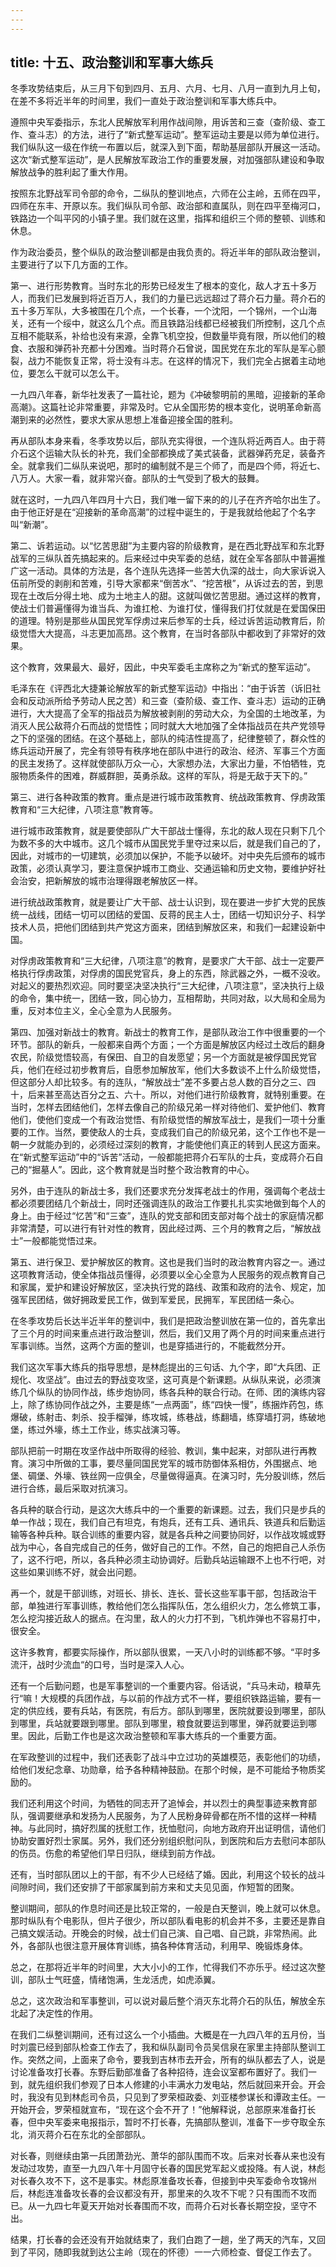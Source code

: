 ```yaml
---
---
---
```

title: 十五、政治整训和军事大练兵
---



冬季攻势结束后，从三月下旬到四月、五月、六月、七月、八月一直到九月上旬，在差不多将近半年的时间里，我们一直处于政治整训和军事大练兵中。

遵照中央军委指示，东北人民解放军利用作战间隙，用诉苦和三查（查阶级、查工作、查斗志）的方法，进行了“新式整军运动”。整军运动主要是以师为单位进行。我们纵队这一级在作统一布置以后，就深入到下面，帮助基层部队开展这一活动。这次“新式整军运动”，是人民解放军政治工作的重要发展，对加强部队建设和争取解放战争的胜利起了重大作用。

按照东北野战军司令部的命令，二纵队的整训地点，六师在公主岭，五师在四平，四师在东丰、开原以东。我们纵队司令部、政治部和直属队，则在四平至梅河口，铁路边一个叫平冈的小镇子里。我们就在这里，指挥和组织三个师的整顿、训练和休息。

作为政治委员，整个纵队的政治整训都是由我负责的。将近半年的部队政治整训，主要进行了以下几方面的工作。

第一、进行形势教育。当时东北的形势已经发生了根本的变化，敌人才五十多万人，而我们已发展到将近百万人，我们的力量已远远超过了蒋介石力量。蒋介石的五十多万军队，大多被围在几个点，一个长春，一个沈阳，一个锦州，一个山海关，还有一个绥中，就这么几个点。而且铁路沿线都已经被我们所控制，这几个点互相不能联系，补给也没有来源，全靠飞机空投，但数量毕竟有限，所以他们的粮食、衣服和弹药补充都十分困难。当时蒋介石曾说，国民党在东北的军队是军心颤裂，战力不能恢复正常，将士没有斗志。在这样的情况下，我们完全占据着主动地位，要怎么干就可以怎么干。

一九四八年春，新华社发表了一篇社论，题为《冲破黎明前的黑暗，迎接新的革命高潮》。这篇社论非常重要，非常及时。它从全国形势的根本变化，说明革命新高潮到来的必然性，要求大家从思想上准备迎接全国的胜利。

再从部队本身来看，冬季攻势以后，部队充实得很，一个连队将近两百人。由于蒋介石这个运输大队长的补充，我们全部都换成了美式装备，武器弹药充足，装备齐全。就拿我们二纵队来说吧，那时的编制就不是三个师了，而是四个师，将近七、八万人。大家一看，就非常兴奋。部队的士气受到了极大的鼓舞。

就在这时，一九四八年四月十六日，我们唯一留下来的的儿子在齐齐哈尔出生了。由于他正好是在“迎接新的革命高潮”的过程中诞生的，于是我就给他起了个名字叫“新潮”。

第二、诉若运动。以“忆苦思甜”为主要内容的阶级教育，是在西北野战军和东北野战军的三纵队首先搞起来的。后来经过中央军委的总结，就在全军各部队中普遍推广这一活动。具体的方法是，各个连队先选择一些苦大仇深的战士，向大家诉说入伍前所受的剥削和苦难，引导大家都来“倒苦水”、“挖苦根”，从诉过去的苦，到思现在土改后分得土地、成为土地主人的甜。这就叫做忆苦思甜。通过这样的教育，使战士们普遍懂得为谁当兵、为谁扛枪、为谁打仗，懂得我们打仗就是在爱国保田的道理。特别是那些从国民党军俘虏过来后参军的士兵，经过诉苦运动教育后，阶级觉悟大大提高，斗志更加高昂。这个教育，在当时各部队中都收到了非常好的效果。

这个教育，效果最大、最好，因此，中央军委毛主席称之为“新式的整军运动”。

毛泽东在《评西北大捷兼论解放军的新式整军运动》中指出：“由于诉苦（诉旧社会和反动派所给予劳动人民之苦）和三查（查阶级、查工作、查斗志）运动的正确进行，大大提高了全军的指战员为解放被剥削的劳动大众，为全国的土地改革，为消灭人民公敌蒋介石而战的觉悟性；同时就大大地加强了全体指战员在共产党领导之下的坚强的团结。在这个基础上，部队的纯洁性提高了，纪律整顿了，群众性的练兵运动开展了，完全有领导有秩序地在部队中进行的政治、经济、军事三个方面的民主发扬了。这样就使部队万众一心，大家想办法，大家出力量，不怕牺牲，克服物质条件的困难，群威群胆，英勇杀敌。这样的军队，将是无敌于天下的。”

第三、进行各种政策的教育。重点是进行城市政策教育、统战政策教育、俘虏政策教育和“三大纪律，八项注意”教育等。

进行城市政策教育，就是要使部队广大干部战士懂得，东北的敌人现在只剩下几个为数不多的大中城市。这几个城市从国民党手里夺过来以后，就是我们自己的了，因此，对城市的一切建筑，必须加以保护，不能予以破坏。对中央先后颁布的城市政策，必须认真学习，要注意保护城市工商业、交通运输和历史文物，要维护好社会治安，把新解放的城市治理得跟老解放区一样。

进行统战政策教育，就是要让广大干部、战士认识到，现在要进一步扩大党的民族统一战线，团结一切可以团结的爱国、反蒋的民主人士，团结一切知识分子、科学技术人员，把他们团结到共产党这方面来，团结到解放区来，和我们一起建设新中国。

对俘虏政策教育和“三大纪律，八项注意”的教育，是要求广大干部、战士一定要严格执行俘虏政策，对俘虏的国民党官兵，身上的东西，除武器之外，一概不没收。对起义的要热烈欢迎。同时要坚决坚决执行“三大纪律，八项注意”，坚决执行上级的命令，集中统一，团结一致，同心协力，互相帮助，共同对敌，以大局和全局为重，反对本位主义，全心全意为人民服务。

第四、加强对新战士的教育。新战士的教育工作，是部队政治工作中很重要的一个环节。部队的新兵，一般都来自两个方面；一个方面是解放区内经过土改后的翻身农民，阶级觉悟较高，有保田、自卫的自发愿望；另一个方面就是被俘国民党官兵，他们在经过初步教育后，自愿参加解放军，他们大多数谈不上什么阶级觉悟，但这部分人却比较多。有的连队，“解放战士”差不多要占总人数的百分之三、四十，后来甚至高达百分之五、六十。所以，对他们进行阶级教育，就特别重要。在当时，怎样去团结他们，怎样去像自己的阶级兄弟一样对待他们、爱护他们、教育他们，使他们变成一个有政治觉悟、有阶级觉悟的解放军战士，是我们一项十分重要的工作。当然，要使敌人的士兵，变成我们自己的阶级兄弟，这个工作也不是一朝一夕就能办到的，必须经过深刻的教育，才能使他们真正的转到人民这方面来。在“新式整军运动”中的“诉苦”活动，一般都能把蒋介石军队的士兵，变成蒋介石自己的“掘墓人”。因此，这个教育就是当时整个政治教育的中心。

另外，由于连队的新战士多，我们还要求充分发挥老战士的作用，强调每个老战士都必须要团结几个新战士，同时还强调连队的政治工作要扎扎实实地做到每个人的身上。由于经过“忆苦”和“三查”，连队的党支部和团支部对每个战士的家庭情况都非常清楚，可以进行有针对性的教育，因此经过两、三个月的教育之后，“解放战士”一般都能觉悟过来。

第五、进行保卫、爱护解放区的教育。这也是我们当时的政治教育内容之一。通过这项教育活动，使全体指战员懂得，必须要以全心全意为人民服务的观点教育自己和家属，爱护和建设好解放区，坚决执行党的路线、政策和政府的法令、规定，加强军民团结，做好拥政爱民工作，做到军爱民，民拥军，军民团结一条心。

在冬季攻势后长达半近半年的整训中，我们是把政治整训放在第一位的，首先拿出了三个月的时间来重点进行政治整训，然后，我们又用了两个月的时间来重点进行军事训练。当然，这两个方面的整训，也是穿插进行的，不能截然分开。

我们这次军事大练兵的指导思想，是林彪提出的三句话、九个字，即“大兵团、正规化、攻坚战”。由过去的野战变攻坚，这可真是个新课题。从纵队来说，必须演练几个纵队的协同作战，练步炮协同，练各兵种的联合行动。在师、团的演练内容上，除了练协同作战之外，主要是练“一点两面”，练“四快一慢”，练捆炸药包，练爆破，练射击、刺杀、投手榴弹，练攻城，练巷战，练翻墙，练穿墙打洞，练破地堡，练过外壕，练土工作业，练实战演习等。

部队把前一时期在攻坚作战中所取得的经验、教训，集中起来，对部队进行再教育。演习中所做的工事，要尽量同国民党军的城市防御体系相仿，外围据点、地堡、碉堡、外壕、铁丝网一应俱全，尽量做得逼真。在演习时，先分股训练，然后进行合练，最后采取对抗演习。

各兵种的联合行动，是这次大练兵中的一个重要的新课题。过去，我们只是步兵的单一作战；现在，我们自己有坦克，有炮兵，还有工兵、通讯兵、铁道兵和后勤运输等各种兵种。联合训练的重要内容，就是各兵种之间要协同好，以作战攻城或野战为中心，各自完成自己的任务，做好自己的工作。不然，自己的炮把自己人杀伤了，这不行吧，所以，各兵种必须主动协调好。后勤兵站运输跟不上也不行吧，对这些如果训练不好，就会出问题。

再一个，就是干部训练，对班长、排长、连长、营长这些军事干部，包括政治干部，单独进行军事训练，教给他们怎么指挥队伍，怎么组织火力，怎么修筑工事，怎么挖沟接近敌人的据点。在沟里，敌人的火力打不到，飞机炸弹也不容易打中，很安全。

这许多教育，都要实际操作，所以部队很累，一天八小时的训练都不够。“平时多流汗，战时少流血“的口号，当时是深入人心。

还有一个后勤问题，也是军事整训的一个重要内容。俗话说，“兵马未动，粮草先行“嘛！大规模的兵团作战，与以前的作战方式不一样，要组织铁路运输，要有一定的供应线，要有兵站，有医院，有后方。部队到哪里，医院就要设到哪里，部队到哪里，兵站就要跟到哪里。部队到哪里，粮食就要运到哪里，弹药就要运到哪里。因此，后勤工作也是这次政治整顿和军事大练兵的一个重要方面。

在军政整训的过程中，我们还表彰了战斗中立过功的英雄模范，表彰他们的功绩，给他们发纪念章、功勋章，给予各种精神鼓励。在那个时候，是不可能给予物质奖励的。

我们还利用这个时间，为牺牲的同志开了追悼会，并以烈士的典型事迹来教育部队，强调要继承和发扬为人民服务，为了人民粉身碎骨都在所不惜的这样一种精神。与此同时，搞好烈属的抚慰工作，抚恤慰问，向地方政府开出证明信，请他们协助安置好烈士家属。另外，我们还分别组织慰问队，到医院和后方去慰问本部队的伤员。伤愈的希望他们早日归队，继续到前方作战。

还有，当时部队团以上的干部，有不少人已经结了婚。因此，利用这个较长的战斗间隙时间，我们还安排了干部家属到前方来和丈夫见见面，作短暂的团聚。

整训期间，部队的作息时间还是比较正常的，一般是白天整训，晚上就可以休息。那时纵队有个电影队，但片子很少，所以部队看电影的机会并不多，主要还是靠自己搞文娱活动。开晚会的时候，战士们自己演、自己唱、自己跳，非常热闹。此外，各部队也很注意开展体育训练，搞各种体育活动，利用早、晚锻炼身体。

总之，在那将近半年的时间里，大大小小的工作，忙得我们不亦乐乎。经过这次整训，部队士气旺盛，情绪饱满，生龙活虎，如虎添翼。

总之，这次政治和军事整训，可以说对最后整个消灭东北蒋介石的队伍，解放全东北起了决定性的作用。

在我们二纵整训期间，还有过这么一个小插曲。大概是在一九四八年的五月份，当时刘震已经到部队检查工作去了，我和纵队副司令员吴信泉在家里主持部队整训工作。突然之间，上面来了命令，要我到吉林市去开会，所有的纵队都去了人，说是讨论准备攻打长春。东野后勤部准备了各种招待，连会议室都布置好了。我们一到，就先组织我们参观了日本人修建的小丰满水力发电站，然后就回来开会。开会时，我没有见到林彪司令员，只见到了罗荣桓政委、刘亚楼参谋长和谭政主任。一开始开会，罗荣桓就宣布，“现在这个会不开了！”他解释说，总部原来准备打长春，但中央军委来电报指示，暂时不打长春，先搞部队整训，准备下一步夺取全东北，消灭蒋介石在东北的全部部队。

对长春，则继续由第一兵团萧劲光、萧华的部队围而不攻。后来对长春从来也没有发动过攻势，直至一九四八年十月固守长春的国民党军起义或投降。有人说，林彪对长春久攻不下，这不是事实。林彪原准备攻长春，但接到中央军委命令攻锦州后，林彪连准备攻长春的会议都没有开，那里来的久攻不下呢？只有围而不攻而已。从一九四七年夏天开始对长春围而不攻，而蒋介石对长春长期空投，坚守不出。

结果，打长春的会还没有开始就结束了，我们白跑了一趟，坐了两天的汽车，又回到了平冈，随即我就到达公主岭（现在的怀德）一一六师检查、督促工作去了。